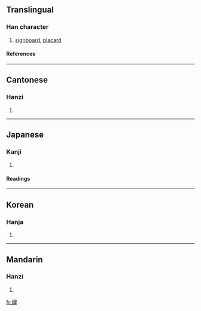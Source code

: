 ==Translingual==
===Han character===
{{Han char|rn=91|rad=片|as=08|sn=12|four=2604<sub>0</sub>|canj=中中竹田十 (LLHWJ), 中弓竹田十 (LNHWJ)}}
# [[signboard]], [[placard]]
====References====
{{Han ref|kx=0693.340|dkj=19854|dj=1106.280|hdz=32016.280|uh=724C|ud=29260|bh=B550|bd=46416}}

----
==Cantonese==
===Hanzi===
{{yue-hanzi|jyut=|y=paai4}}
# {{defn|Cantonese}}

----
==Japanese==
===Kanji===
{{ja-kanji|grade=|rs=片08}}
# {{defn|Japanese}} 
====Readings====
{{ja-readings|on=[[はい]] (hai)|kun=[[ふだ]] (fuda)}}

----
==Korean==
===Hanja===
{{ko-hanja|hangeul=[[패]], [[배]]|eumhun=|rv=pae, bae|mr=p'ae, pae|y=phya, pya}}
# {{defn|Korean}}

----
==Mandarin==
===Hanzi===
{{cmn-hanzi|pin=[[pái]] (pai2)|wg=p'ai<sup>2</sup>}}
# {{defn|Mandarin}}

[[fr:牌]]